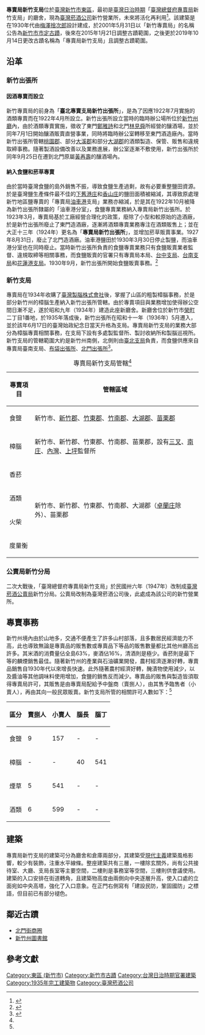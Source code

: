 {{tw monument
|name=專賣局新竹支局
|formername=臺灣總督府專賣局新竹支局
|image=臺灣總督府專賣局新竹支局.jpg
|imagename=專賣局新竹支局
{{Infobox mapframe|tyep=shape|zoom=15|frame-width=280}}
|othername=新竹專賣局
|formalname= 
|coordinates = {{Coord|24.803949|N|120.972257|E|type:landmark|display=it}}
|level=市定古蹟
|class=公署
|time={{flagicon|Empire of Japan}}日本昭和10年（1935年）
|date = 2015年1月21日
|location={{ROC-TWN}}[[新竹市|新竹市]][[東區_(新竹市)|東區]][[東門街|東門街]]59號
|reg_url= https://nchdb.boch.gov.tw/assets/overview/monument/20150121000001
}}
'''專賣局新竹支局'''位於[[臺灣|臺灣]][[新竹市|新竹市]][[東區_(新竹市)|東區]]，最初是[[臺灣日治時期|臺灣日治時期]]「[[臺灣總督府|臺灣總督府]][[專賣局|專賣局]]新竹支局」的廳舍，現為[[臺灣菸酒公司|臺灣菸酒公司]]新竹營業所，未來將活化再利用<ref>{{Cite web|title=新竹市的「松菸」？83歲市定古蹟「新竹專賣局」可望修復活化！|url=https://news.ltn.com.tw/news/life/breakingnews/2788035|accessdate=|author=|date=2019-05-12|format=|publisher=自由時報|language=|archive-date=2020-08-09|archive-url=https://web.archive.org/web/20200809031154/https://news.ltn.com.tw/news/life/breakingnews/2788035|dead-url=no}}</ref>。該建築是在1930年代由[[梅澤捨次郎|梅澤捨次郎]]設計建成，於2001年5月31日以「新竹專賣局」的名稱公告為[[新竹市文化資產|新竹市市定古蹟]]{{r|2001年}}，後來在2015年1月21日調整古蹟範圍{{r|2015年}}，之後更於2019年10月14日更改古蹟名稱為「專賣局新竹支局」且調整古蹟範圍{{r|2019年}}{{r|文}}。

== 沿革 ==

=== 新竹出張所 ===

==== 因酒專賣而設立 ====
新竹專賣局的前身為「'''臺北專賣支局新竹出張所'''」，是為了因應1922年7月實施的酒類專賣而在1922年4月所設立。新竹出張所設立當時的臨時辦公場所位於[[新竹州廳|新竹州廳]]內，由於酒類專賣實施，徵收了東門[[鄭雅詩|鄭雅詩]]和北門[[林見舜|林見舜]]所經營的釀酒場，並於同年7月1日開始釀酒販賣直營事業，同時將臨時辦公室轉移至東門酒造廠內。當時新竹出張所管轄[[桃園郡|桃園郡]]、部分[[大溪郡|大溪郡]]和部分[[大湖郡|大湖郡]]的酒類製造、保管、販售和違規取締事務。隨著製酒設備改善以及業務進展，辦公室逐漸不敷使用，新竹出張所於同年9月25日在遷到北門原屬[[黃再壽|黃再壽]]的釀酒場內。{{r|文}}

==== 納入食鹽和菸草專賣 ====
由於當時臺灣食鹽的島外銷售不振，導致食鹽生產過剩，故有必要重整鹽田資源。於是臺灣鹽生產條件最不佳的[[舊港_(新竹)|下舊港庄]]和[[香山_(大字)|香山庄]]的鹽田面積被縮減，其導致原處理新竹地區鹽專賣的「專賣局[[油車港|油車港]]支局」業務亦縮減，於是其在1922年10月被降為新竹出張所隸屬的「油車港分室」，食鹽專賣業務納入專賣局新竹出張所。於1923年3月，專賣局基於工廠經營合理化的政策，廢除了小型和較原始的造酒廠，於是新竹出張所廢止了東門造酒廠，逐漸將酒類專賣業務專注在酒類販售上；並在大正十三年（1924年）更名為「'''專賣局新竹出張所'''」，並增加菸草販賣事業{{r|文}}。1927年8月31日，廢止了北門造酒廠。油車港鹽田於1930年3月30日停止製鹽，而油車港分室也在同時廢止。當時新竹出張所負責的食鹽專賣業務只有食鹽販賣業者監督、違規取締等相關事務，而食鹽販賣的官署只有專賣局本局、[[文化部文化資產園區|台中支局]]、[[原臺灣總督府專賣局臺南出張所|台南支局]]和[[花蓮文化創意產業園區|花蓮港支局]]。1930年9月，新竹出張所開始食鹽販賣事務。<ref name=":0">{{Cite web|title=管內事業概要|url=http://stfb.ntl.edu.tw/cgi-bin/gs32/gsweb.cgi?o=dbook&s=id=%22jpli2012-bk-sxt_0755_66_1936%22.&searchmode=basic|accessdate=|author=|date=1936-07-30|format=|publisher=臺灣總督府專賣局新竹支局|language=|archive-date=2020-08-04|archive-url=https://web.archive.org/web/20200804052907/http://stfb.ntl.edu.tw/cgi-bin/gs32/gsweb.cgi?o=dbook&s=id=%22jpli2012-bk-sxt_0755_66_1936%22.&searchmode=basic|dead-url=no}}</ref>

=== 新竹支局 ===
專賣局在1934年收購了[[臺灣製腦|臺灣製腦株式會社]]後，掌握了山區的粗製樟腦事務，於是部分新竹州的樟腦生產納入新竹出張所管轄。由於專賣項目與業務增加使得辦公空間日漸不足，遂於昭和九年（1934年）建造此座新廳舍。新廳舍位於新竹市[[榮町_(新竹市)|榮町]]二丁目1番地，於1935年落成後，新竹出張所在昭和十一年（1936年）5月遷入，並於該年6月17日的臺灣始政紀念日當天升格為支局{{r|文}}。專賣局新竹支局的業務大部分為樟腦專賣相關事務，在支局下設有多處製監督所、製討收納所和製腦巡視所。新竹支局的管轄範圍大約是新竹州南側，北側則由[[原辰馬商會本町店鋪|臺北支局]]負責，而食鹽供應來自專賣局臺南支局、[[布袋鹽場|布袋出張所]]、[[北門鹽場|北門出張所]]<ref name=":1">{{Cite web|title=昭和十七年九月事業概況書 專賣局新竹支局|url=https://onlinearchives.th.gov.tw/index.php?act=Display/image/464408ffiv_zX#e8l|author=臺灣總督府專賣局|date=1942|publisher=國史館台灣文獻館}}</ref>。
{| class="wikitable"
|+專賣局新竹支局管轄<ref name=":1" />
!專賣項目
!管轄區域
|-
|食鹽
|新竹市、[[新竹郡|新竹郡]]、[[竹東郡|竹東郡]]、[[竹南郡|竹南郡]]、[[大湖郡|大湖郡]]、[[苗栗郡|苗栗郡]]
|-
|樟腦
|新竹市、新竹郡、竹東郡、竹南郡、苗栗郡，設有[[三叉_(大字)|三叉]]、[[南庄_(苗栗縣大字)|南庄]]、[[內灣_(苗栗縣)|內灣]]、[[上坪_(臺灣)|上坪]]監督所
|-
|香菸
| rowspan="4" |新竹市、新竹郡、竹東郡、竹南郡、大湖郡（[[卓蘭庄|卓蘭庄]]除外）、苗栗郡
|-
|酒類
|-
|火柴
|-
|度量衡
|}

=== 公賣局新竹分局 ===
二次大戰後，「臺灣總督府專賣局新竹支局」於民國卅六年（1947年）改制成[[臺灣菸酒公賣局|臺灣菸酒公賣局]]新竹分局{{r|文}}。公賣局改制為臺灣菸酒公司後，此處成為該公司的新竹營業所。

== 專賣事務 ==
新竹州境內由於山地多，交通不便產生了許多山村部落，且多數居民經濟能力不高，此也導致無論是專賣品的販售數或專賣品下等品的販售數量都比其他州廳高出許多。其米酒的消費量佔全島63%，麥酒佔16%，清酒則是極少。香菸則是最下等的麟煙銷售最佳。隨著新竹州的產業與石油礦業開發，農村經濟逐漸好轉，專賣品銷售自1930年代以來增長快速。此外隨著農村經濟好轉，醃漬物使用減少，以及醬油等其他調味料使用增加，食鹽的銷售反而減少。專賣品的販售與製造皆須取得專賣局許可，其販售是由專賣局配給予中盤商（賣捌人），由其售予臨售者（小賣人），再由其向一般民眾販賣。新竹支局所管的相關許可人數如下：<ref name=":0" />
{| class="wikitable"
!區分
!賣捌人
!小賣人
!腦長
!腦丁
|-
|食鹽
|9
|157
| -
| -
|-
|樟腦
| -
| -
|40
|541
|-
|煙草
|5
|541
| -
| -
|-
|酒類
|6
|599
| -
| -
|}

== 建築 ==
專賣局新竹支局的建築可分為廳舍和倉庫兩部分，其建築受[[現代主義|現代主義]]建築風格影響，較少有裝飾，注重水平線條。整座建築共有三層，一樓除玄關外，尚有公共接待室、大廳、支局長室等主要空間，二樓則是事務室等空間，三樓則供會議使用。建築的入口安排在街道轉角，且建築物高度由兩側向中央逐層升高，使入口處的立面宛如中央高塔，強化了入口意象{{r|文}}。在正門右側寫有「建設民防，鞏固國防」之標語，但目前已有部分褪色。

== 鄰近古蹟 ==
*[[北門街商圈|北門街商圈]]
*[[新竹州圖書館|新竹州圖書館]]

== 參考文獻 ==
{{reflist|refs=
<ref name="文">{{cite web|url=https://nchdb.boch.gov.tw/assets/advanceSearch/monument/20150121000001|title=專賣局新竹支局|work=國家文化資產網|publisher=文化部文化資產局|accessdate=|archive-date=2019-05-22|archive-url=https://web.archive.org/web/20190522015432/https://nchdb.boch.gov.tw/assets/advanceSearch/monument/20150121000001|dead-url=no}}</ref>
<ref name="2001年">{{Cite web |url=https://data.boch.gov.tw/upload/documents/2019-12-26/e6c977d9-3bee-4298-8623-da7feaf35e87/%E5%B8%82%E5%AE%9A%E5%8F%A4%E8%B9%9F%E5%85%AC%E5%91%8A%E5%8F%8A%E5%89%AF%E6%9C%AC-%20%E6%96%B0%E7%AB%B9%E5%B7%9E%E5%B8%82%E5%BD%B9%E6%89%80%20%E6%96%B0%E7%AB%B9%E5%B0%88%E8%B3%A3%E5%B1%80.pdf |title=古蹟公告（2001年5月31日） |access-date=2020-10-06 |archive-date=2020-10-09 |archive-url=https://web.archive.org/web/20201009115547/https://data.boch.gov.tw/upload/documents/2019-12-26/e6c977d9-3bee-4298-8623-da7feaf35e87/%E5%B8%82%E5%AE%9A%E5%8F%A4%E8%B9%9F%E5%85%AC%E5%91%8A%E5%8F%8A%E5%89%AF%E6%9C%AC-%20%E6%96%B0%E7%AB%B9%E5%B7%9E%E5%B8%82%E5%BD%B9%E6%89%80%20%E6%96%B0%E7%AB%B9%E5%B0%88%E8%B3%A3%E5%B1%80.pdf |dead-url=no }}</ref>
<ref name="2015年">[https://data.boch.gov.tw/upload/documents/2019-12-26/76b77f75-c174-4c2b-9d70-ea2c13f57835/104.01.21-%E5%BA%9C%E6%8E%88%E6%96%87%E8%B3%87%E5%AD%97%E7%AC%AC1030224473%E8%99%9F.pdf 古蹟公告（2015年1月21日）]</ref>
<ref name="2019年">{{Cite web |url=https://data.boch.gov.tw/upload/documents/2019-12-26/6004605e-2d4e-4699-ba4c-c267126fd22a/%E5%85%AC%E5%91%8A-%E5%B0%88%E8%B3%A3%E5%B1%80%E6%96%B0%E7%AB%B9%E6%94%AF%E5%B1%80.pdf |title=古蹟公告（2019年10月14日） |access-date=2020-10-06 |archive-date=2020-10-09 |archive-url=https://web.archive.org/web/20201009063623/https://data.boch.gov.tw/upload/documents/2019-12-26/6004605e-2d4e-4699-ba4c-c267126fd22a/%E5%85%AC%E5%91%8A-%E5%B0%88%E8%B3%A3%E5%B1%80%E6%96%B0%E7%AB%B9%E6%94%AF%E5%B1%80.pdf |dead-url=no }}</ref>
}}
{{台灣縣市定古蹟}}
{{新竹市文化資產}}
{{臺灣總督府專賣局}}
[[Category:東區_(新竹市)|Category:東區 (新竹市)]]
[[Category:新竹市古蹟|Category:新竹市古蹟]]
[[Category:台灣日治時期官署建築|Category:台灣日治時期官署建築]]
[[Category:1935年完工建築物|Category:1935年完工建築物]]
[[Category:臺灣菸酒公司|Category:臺灣菸酒公司]]